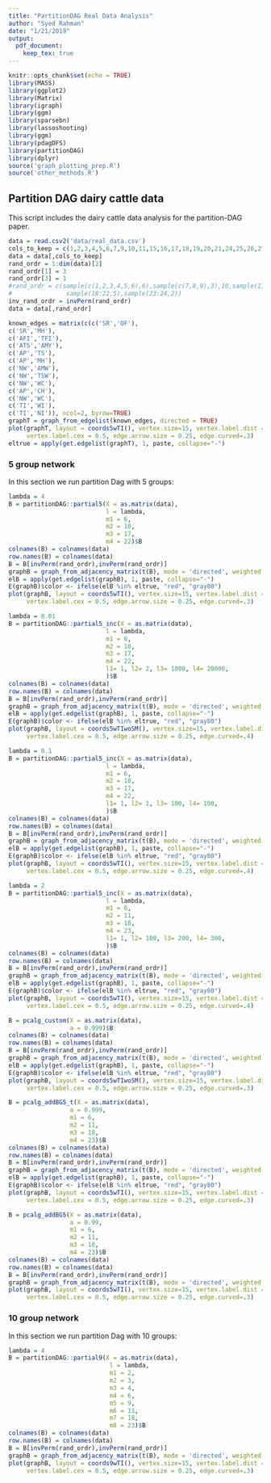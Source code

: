```yaml
---
title: "PartitionDAG Real Data Analysis"
author: "Syed Rahman"
date: "1/21/2019"
output: 
  pdf_document:
    keep_tex: true
---
```


```r
knitr::opts_chunk$set(echo = TRUE)
library(MASS)
library(ggplot2)
library(Matrix)
library(igraph)
library(ggm)
library(sparsebn)
library(lassoshooting)
library(ggm)
library(pdagDFS)
library(partitionDAG)
library(dplyr)
source('graph_plotting_prep.R')
source('other_methods.R')
```

## Partition DAG dairy cattle data

This script includes the dairy cattle data analysis for the partition-DAG paper. 

```r
data = read.csv2('data/real_data.csv')
cols_to_keep = c(1,2,3,4,5,6,7,9,10,11,15,16,17,18,19,20,21,24,25,26,27,28,29,30)
data = data[,cols_to_keep]
rand_ordr = 1:dim(data)[2]
rand_ordr[1] = 3
rand_ordr[3] = 1
#rand_ordr = c(sample(c(1,2,3,4,5,6),6),sample(c(7,8,9),3),10,sample(11:17,7),
#               sample(18:22,5),sample(23:24,2))
inv_rand_ordr = invPerm(rand_ordr)
data = data[,rand_ordr]

known_edges = matrix(c(c('SR','OF'), 
c('SR','MH'),
c('AFI','TFI'),
c('ATS','AMY'),
c('AP','TS'),
c('AP','MH'),
c('NW','AMW'),
c('NW','TSW'),
c('NW','WC'),
c('AP','CH'),
c('NW','WC'),
c('TI','WI'),
c('TI','NI')), ncol=2, byrow=TRUE)
graphT = graph_from_edgelist(known_edges, directed = TRUE)
plot(graphT, layout = coords5wTI(), vertex.size=15, vertex.label.dist = .1, vertex.color = 'SkyBlue2',
     vertex.label.cex = 0.5, edge.arrow.size = 0.25, edge.curved=.3)
eltrue = apply(get.edgelist(graphT), 1, paste, collapse="-")
```

### 5 group network

In this section we run partition Dag with 5 groups:

```r
lambda = 4
B = partitionDAG::partial5(X = as.matrix(data),
                           l = lambda, 
                           m1 = 6, 
                           m2 = 10, 
                           m3 = 17, 
                           m4 = 22)$B
colnames(B) = colnames(data)
row.names(B) = colnames(data)
B = B[invPerm(rand_ordr),invPerm(rand_ordr)]
graphB = graph_from_adjacency_matrix(t(B), mode = 'directed', weighted = TRUE, diag = FALSE)
elB = apply(get.edgelist(graphB), 1, paste, collapse="-")
E(graphB)$color <- ifelse(elB %in% eltrue, "red", "gray80")
plot(graphB, layout = coords5wTI(), vertex.size=15, vertex.label.dist = .1, vertex.color = 'SkyBlue2',
     vertex.label.cex = 0.5, edge.arrow.size = 0.25, edge.curved=.3)
```

```r
lambda = 0.01
B = partitionDAG::partial5_inc(X = as.matrix(data),
                           l = lambda, 
                           m1 = 6, 
                           m2 = 10, 
                           m3 = 17, 
                           m4 = 22,
                           l1= 1, l2= 2, l3= 1000, l4= 20000,
                           )$B
colnames(B) = colnames(data)
row.names(B) = colnames(data)
B = B[invPerm(rand_ordr),invPerm(rand_ordr)]
graphB = graph_from_adjacency_matrix(t(B), mode = 'directed', weighted = TRUE, diag = FALSE)
elB = apply(get.edgelist(graphB), 1, paste, collapse="-")
E(graphB)$color <- ifelse(elB %in% eltrue, "red", "gray80")
plot(graphB, layout = coords5wTIwoSM(), vertex.size=15, vertex.label.dist = .1, vertex.color = 'SkyBlue2',
     vertex.label.cex = 0.5, edge.arrow.size = 0.25, edge.curved=.4)


```

```r
lambda = 0.1
B = partitionDAG::partial5_inc(X = as.matrix(data),
                           l = lambda, 
                           m1 = 6, 
                           m2 = 10, 
                           m3 = 17, 
                           m4 = 22,
                           l1= 1, l2= 1, l3= 100, l4= 100,
                           )$B
colnames(B) = colnames(data)
row.names(B) = colnames(data)
B = B[invPerm(rand_ordr),invPerm(rand_ordr)]
graphB = graph_from_adjacency_matrix(t(B), mode = 'directed', weighted = TRUE, diag = FALSE)
elB = apply(get.edgelist(graphB), 1, paste, collapse="-")
E(graphB)$color <- ifelse(elB %in% eltrue, "red", "gray80")
plot(graphB, layout = coords5wTI(), vertex.size=15, vertex.label.dist = .1, vertex.color = 'SkyBlue2',
     vertex.label.cex = 0.5, edge.arrow.size = 0.25, edge.curved=.4)
```


```r
lambda = 2
B = partitionDAG::partial5_inc(X = as.matrix(data),
                           l = lambda, 
                           m1 = 6, 
                           m2 = 11, 
                           m3 = 18, 
                           m4 = 23,
                           l1= 1, l2= 100, l3= 200, l4= 300,
                           )$B
colnames(B) = colnames(data)
row.names(B) = colnames(data)
B = B[invPerm(rand_ordr),invPerm(rand_ordr)]
graphB = graph_from_adjacency_matrix(t(B), mode = 'directed', weighted = TRUE, diag = FALSE)
elB = apply(get.edgelist(graphB), 1, paste, collapse="-")
E(graphB)$color <- ifelse(elB %in% eltrue, "red", "gray80")
plot(graphB, layout = coords5wTI(), vertex.size=15, vertex.label.dist = .1, vertex.color = 'SkyBlue2',
     vertex.label.cex = 0.5, edge.arrow.size = 0.25, edge.curved=.4)
```




```r
B = pcalg_custom(X = as.matrix(data),
                 a = 0.999)$B
colnames(B) = colnames(data)
row.names(B) = colnames(data)
B = B[invPerm(rand_ordr),invPerm(rand_ordr)]
graphB = graph_from_adjacency_matrix(t(B), mode = 'directed', weighted = TRUE, diag = FALSE)
elB = apply(get.edgelist(graphB), 1, paste, collapse="-")
E(graphB)$color <- ifelse(elB %in% eltrue, "red", "gray80")
plot(graphB, layout = coords5wTIwoSM(), vertex.size=15, vertex.label.dist = .1, vertex.color = 'SkyBlue2',
     vertex.label.cex = 0.5, edge.arrow.size = 0.25, edge.curved=.3)


```

```r
B = pcalg_addBG5_t(X = as.matrix(data),
                 a = 0.999,
                 m1 = 6, 
                 m2 = 11, 
                 m3 = 18, 
                 m4 = 23)$B
colnames(B) = colnames(data)
row.names(B) = colnames(data)
B = B[invPerm(rand_ordr),invPerm(rand_ordr)]
graphB = graph_from_adjacency_matrix(t(B), mode = 'directed', weighted = TRUE, diag = FALSE)
elB = apply(get.edgelist(graphB), 1, paste, collapse="-")
E(graphB)$color <- ifelse(elB %in% eltrue, "red", "gray80")
plot(graphB, layout = coords5wTI(), vertex.size=15, vertex.label.dist = .1, vertex.color = 'SkyBlue2',
     vertex.label.cex = 0.5, edge.arrow.size = 0.25, edge.curved=.3)


```

```r
B = pcalg_addBG5(X = as.matrix(data),
                 a = 0.99,
                 m1 = 6, 
                 m2 = 11, 
                 m3 = 18, 
                 m4 = 23)$B
colnames(B) = colnames(data)
row.names(B) = colnames(data)
B = B[invPerm(rand_ordr),invPerm(rand_ordr)]
graphB = graph_from_adjacency_matrix(t(B), mode = 'directed', weighted = TRUE, diag = FALSE)
plot(graphB, layout = coords5wTI(), vertex.size=15, vertex.label.dist = .1, vertex.color = 'SkyBlue2',
     vertex.label.cex = 0.5, edge.arrow.size = 0.25, edge.curved=.3)


```


### 10 group network

In this section we run partition Dag with 10 groups:

```r
lambda = 4
B = partitionDAG::partial9(X = as.matrix(data),
                            l = lambda, 
                            m1 = 2, 
                            m2 = 3, 
                            m3 = 4, 
                            m4 = 6, 
                            m5 = 9,
                            m6 = 11, 
                            m7 = 18, 
                            m8 = 23)$B
colnames(B) = colnames(data)
row.names(B) = colnames(data)
B = B[invPerm(rand_ordr),invPerm(rand_ordr)]
graphB = graph_from_adjacency_matrix(t(B), mode = 'directed', weighted = TRUE, diag = FALSE)
plot(graphB, layout = coords9wTI(), vertex.size=15, vertex.label.dist = .1, vertex.color = 'SkyBlue2',
     vertex.label.cex = 0.5, edge.arrow.size = 0.25, edge.curved=.3)
```

